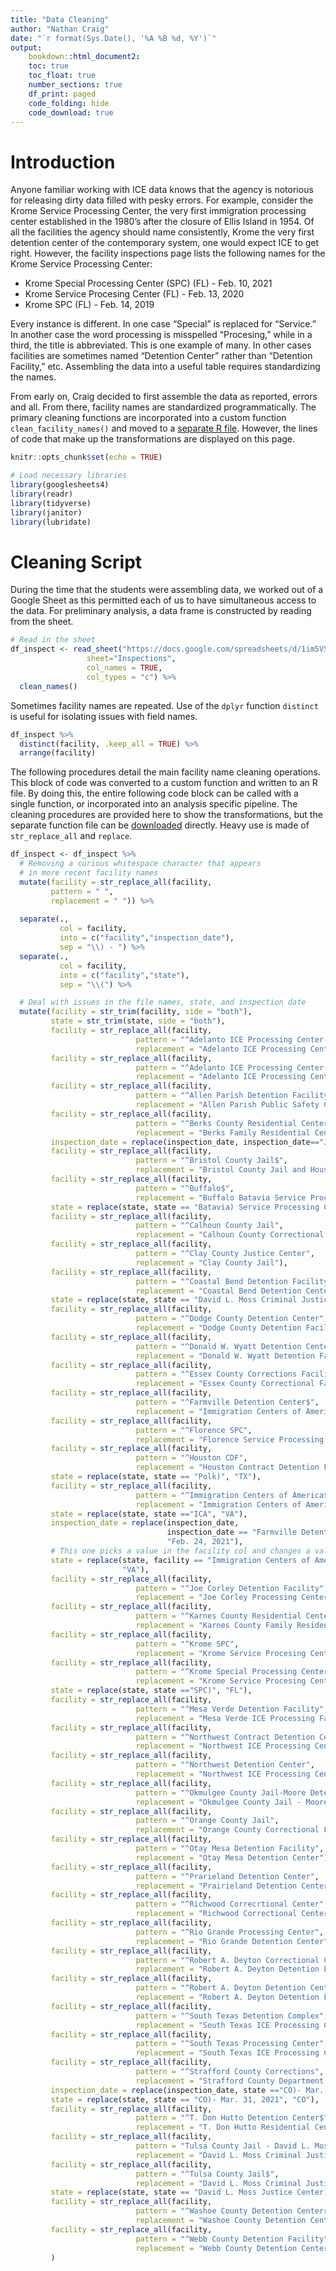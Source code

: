```yaml
---
title: "Data Cleaning"
author: "Nathan Craig"
date: "`r format(Sys.Date(), '%A %B %d, %Y')`"
output: 
    bookdown::html_document2: 
    toc: true
    toc_float: true
    number_sections: true
    df_print: paged
    code_folding: hide
    code_download: true
---
```


# Introduction

Anyone familiar working with ICE data knows that the agency is notorious for releasing dirty data filled with pesky errors. For example, consider the Krome Service Processing Center, the very first immigration processing center established in the 1980's after the closure of Ellis Island in 1954. Of all the facilities the agency should name consistently, Krome the very first detention center of the contemporary system, one would expect ICE to get right. However, the facility inspections page lists the following names for the Krome Service Processing Center:

-   Krome Special Processing Center (SPC) (FL) - Feb. 10, 2021
-   Krome Service Procesing Center (FL) - Feb. 13, 2020
-   Krome SPC (FL) - Feb. 14, 2019

Every instance is different. In one case "Special" is replaced for "Service." In another case the word processing is misspelled "Procesing," while in a third, the title is abbreviated. This is one example of many. In other cases facilities are sometimes named "Detention Center" rather than "Detention Facility," etc. Assembling the data into a useful table requires standardizing the names.

From early on, Craig decided to first assemble the data as reported, errors and all. From there, facility names are standardized programmatically. The primary cleaning functions are incorporated into a custom function `clean_facility_names()` and moved to a [separate R file](https://github.com/n8craig/inspections/blob/main/function_clean_facility_names.R). However, the lines of code that make up the transformations are displayed on this page.

```r
knitr::opts_chunk$set(echo = TRUE)
```

```r
# Load necessary libraries
library(googlesheets4)
library(readr)
library(tidyverse)
library(janitor)
library(lubridate)
```

# Cleaning Script

During the time that the students were assembling data, we worked out of a Google Sheet as this permitted each of us to have simultaneous access to the data. For preliminary analysis, a data frame is constructed by reading from the sheet.

```r

# Read in the sheet
df_inspect <- read_sheet("https://docs.google.com/spreadsheets/d/1im5VSi3bIEi13O8WQ56wEIXSyNEstbGMylXXgD9bAG0/edit#gid=1858227071",
                 sheet="Inspections",
                 col_names = TRUE,
                 col_types = "c") %>% 
  clean_names()
```

Sometimes facility names are repeated. Use of the `dplyr` function `distinct` is useful for isolating issues with field names.

```r
df_inspect %>% 
  distinct(facility, .keep_all = TRUE) %>% 
  arrange(facility)
```

The following procedures detail the main facility name cleaning operations. This block of code was converted to a custom function and written to an R file. By doing this, the entire following code block can be called with a single function, or incorporated into an analysis specific pipeline. The cleaning procedures are provided here to show the transformations, but the separate function file can be [downloaded](https://github.com/n8craig/inspections/blob/main/function_clean_facility_names.R) directly. Heavy use is made of `str_replace_all` and `replace`.

```r
df_inspect <- df_inspect %>% 
  # Removing a curious whitespace character that appears
  # in more recent facility names
  mutate(facility = str_replace_all(facility,
         pattern = " ",
         replacement = " ")) %>% 
  
  separate(.,
           col = facility,
           into = c("facility","inspection_date"),
           sep = "\\) - ") %>%
  separate(.,
           col = facility,
           into = c("facility","state"),
           sep = "\\(") %>% 

  # Deal with issues in the file names, state, and inspection date
  mutate(facility = str_trim(facility, side = "both"),
         state = str_trim(state, side = "both"),
         facility = str_replace_all(facility,
                            pattern = "^Adelanto ICE Processing Center-East",
                            replacement = "Adelanto ICE Processing Center - East"),
         facility = str_replace_all(facility,
                            pattern = "^Adelanto ICE Processing Center-West",
                            replacement = "Adelanto ICE Processing Center - West"),
         facility = str_replace_all(facility,
                            pattern = "^Allen Parish Detention Facility",
                            replacement = "Allen Parish Public Safety Complex"),
         facility = str_replace_all(facility,
                            pattern = "^Berks County Residential Center",
                            replacement = "Berks Family Residential Center"),
         inspection_date = replace(inspection_date, inspection_date=="Jan. 29 - 31, 2019", "Jan. 31, 2019"),
         facility = str_replace_all(facility,
                            pattern = "^Bristol County Jail$",
                            replacement = "Bristol County Jail and House of Correction"),
         facility = str_replace_all(facility,
                            pattern = "^Buffalo$",
                            replacement = "Buffalo Batavia Service Processing Center"),
         state = replace(state, state == "Batavia) Service Processing Center", "NY"),
         facility = str_replace_all(facility,
                            pattern = "^Calhoun County Jail",
                            replacement = "Calhoun County Correctional Center"),
         facility = str_replace_all(facility,
                            pattern = "^Clay County Justice Center",
                            replacement = "Clay County Jail"),
         facility = str_replace_all(facility,
                            pattern = "^Coastal Bend Detention Facility",
                            replacement = "Coastal Bend Detention Center"),
         state = replace(state, state == "David L. Moss Criminal Justice Center)", "OK"),
         facility = str_replace_all(facility,
                            pattern = "^Dodge County Detention Center",
                            replacement = "Dodge County Detention Facility"),
         facility = str_replace_all(facility,
                            pattern = "^Donald W. Wyatt Detention Center",
                            replacement = "Donald W. Wyatt Detention Facility"),
         facility = str_replace_all(facility,
                            pattern = "^Essex County Corrections Facility",
                            replacement = "Essex County Correctional Facility"),
         facility = str_replace_all(facility,
                            pattern = "^Farmville Detention Center$",
                            replacement = "Immigration Centers of America - Farmville"),
         facility = str_replace_all(facility,
                            pattern = "^Florence SPC",
                            replacement = "Florence Service Processing Center"),
         facility = str_replace_all(facility,
                            pattern = "^Houston CDF",
                            replacement = "Houston Contract Detention Facility"),
         state = replace(state, state == "Polk)", "TX"),
         facility = str_replace_all(facility,
                            pattern = "^Immigration Centers of America$",
                            replacement = "Immigration Centers of America - Farmville"),
         state = replace(state, state =="ICA", "VA"),
         inspection_date = replace(inspection_date,
                                   inspection_date == "Farmville Detention Center (FDC) (VA",
                                   "Feb. 24, 2021"),
         # This one picks a value in the facility col and changes a value in the state col
         state = replace(state, facility == "Immigration Centers of America - Farmville",
                         "VA"),
         facility = str_replace_all(facility,
                            pattern = "^Joe Corley Detention Facility",
                            replacement = "Joe Corley Processing Center"),
         facility = str_replace_all(facility,
                            pattern = "^Karnes County Residential Center",
                            replacement = "Karnes County Family Residential Center"),
         facility = str_replace_all(facility,
                            pattern = "^Krome SPC",
                            replacement = "Krome Service Procesing Center"),
         facility = str_replace_all(facility,
                            pattern = "^Krome Special Processing Center",
                            replacement = "Krome Service Procesing Center"),
         state = replace(state, state =="SPC)", "FL"),
         facility = str_replace_all(facility,
                            pattern = "^Mesa Verde Detention Facility",
                            replacement = "Mesa Verde ICE Processing Facility"),
         facility = str_replace_all(facility,
                            pattern = "^Northwest Contract Detention Center",
                            replacement = "Northwest ICE Processing Center"),
         facility = str_replace_all(facility,
                            pattern = "^Northwest Detention Center",
                            replacement = "Northwest ICE Processing Center"),
         facility = str_replace_all(facility,
                            pattern = "^Okmulgee County Jail-Moore Detention Facility",
                            replacement = "Okmulgee County Jail - Moore Detention Facility"),
         facility = str_replace_all(facility,
                            pattern = "^Orange County Jail",
                            replacement = "Orange County Correctional Facility"),
         facility = str_replace_all(facility,
                            pattern = "^Otay Mesa Detention Facility",
                            replacement = "Otay Mesa Detention Center"),
         facility = str_replace_all(facility,
                            pattern = "^Prarieland Detention Center",
                            replacement = "Prairieland Detention Center"),
         facility = str_replace_all(facility,
                            pattern = "^Richwood Correcrtional Center",
                            replacement = "Richwood Correctional Center"),
         facility = str_replace_all(facility,
                            pattern = "^Rio Grande Processing Center",
                            replacement = "Rio Grande Detention Center"),
         facility = str_replace_all(facility,
                            pattern = "^Robert A. Deyton Correctional Center",
                            replacement = "Robert A. Deyton Detention Facility"),
         facility = str_replace_all(facility,
                            pattern = "^Robert A. Deyton Detention Center",
                            replacement = "Robert A. Deyton Detention Facility"),
         facility = str_replace_all(facility,
                            pattern = "^South Texas Detention Complex",
                            replacement = "South Texas ICE Processing Center"),
         facility = str_replace_all(facility,
                            pattern = "^South Texas Processing Center",
                            replacement = "South Texas ICE Processing Center"),
         facility = str_replace_all(facility,
                            pattern = "^Strafford County Corrections",
                            replacement = "Strafford County Department of Corrections"),
         inspection_date = replace(inspection_date, state =="CO)- Mar. 31, 2021", "Mar. 31, 2021"),
         state = replace(state, state == "CO)- Mar. 31, 2021", "CO"),
         facility = str_replace_all(facility,
                            pattern = "^T. Don Hutto Detention Center$",
                            replacement = "T. Don Hutto Residential Center"),
         facility = str_replace_all(facility,
                            pattern = "Tulsa County Jail - David L. Moss Criminal Jutice Center",
                            replacement = "David L. Moss Criminal Justice Center"),
         facility = str_replace_all(facility,
                            pattern = "^Tulsa County Jail$",
                            replacement = "David L. Moss Criminal Justice Center"),
         state = replace(state, state == "David L. Moss Justice Center)", "OK"),
         facility = str_replace_all(facility,
                            pattern = "^Washoe County Detention Centerr",
                            replacement = "Washoe County Detention Center"),
         facility = str_replace_all(facility,
                            pattern = "^Webb County Detention Facility",
                            replacement = "Webb County Detention Center"),
         )
```

